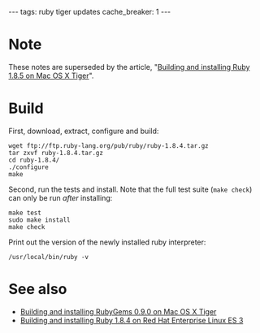 ---
tags: ruby tiger updates
cache_breaker: 1
---
= Note =

These notes are superseded by the article, "[[Building and installing Ruby 1.8.5 on Mac OS X Tiger]]".

= Build =

First, download, extract, configure and build:
<pre>wget ftp://ftp.ruby-lang.org/pub/ruby/ruby-1.8.4.tar.gz
tar zxvf ruby-1.8.4.tar.gz 
cd ruby-1.8.4/
./configure 
make</pre>

Second, run the tests and install. Note that the full test suite (<tt>make check</tt>) can only be run ''after'' installing:

<pre>make test
sudo make install
make check</pre>

Print out the version of the newly installed ruby interpreter:

<pre>/usr/local/bin/ruby -v</pre>

= See also =

* [[Building and installing RubyGems 0.9.0 on Mac OS X Tiger]]
* [[Building and installing Ruby 1.8.4 on Red Hat Enterprise Linux ES 3]]
